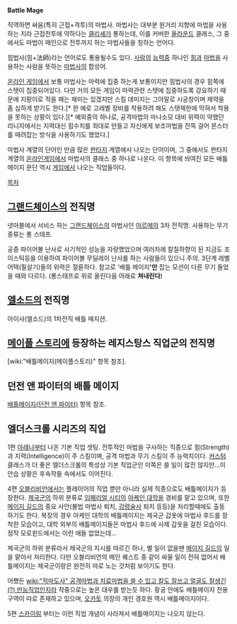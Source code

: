 '''Battle Mage'''

직역하면 싸움(특히 근접+격투)의 마법사. 마법사는 대부분 원거리 지향에 마법을 사용하는 지라 근접전투에 약하다는 [[클리셰]]가 통하는데, 이를 커버한 [[올라운드]] 클래스, 그 중에서도 마법이 메인으로 전투까지 하는 마법사들을 칭하는 언어다.

힘법사(힘+法師)라는 언어로도 통용될수도 있다. [[사람]]의 [[능력]]중 하나인 [[힘]]과 [[마법]]을 사용하는 사람을 뜻하는 [[마법사]]의 합성어.

[[온라인 게임]]에서 보통 마법사는 마력에 집중 하는게 보통이지만 힘법사의 경우 힘쪽에 스탯이 집중되어있다. 다만 거의 모든 게임이 마력관련 스탯에 집중하도록 강요하기 때문에 지팡이로 적을 패는 재미는 있겠지만 스킬 데미지는 그야말로 시궁창이며 제약을 좀 심하게 받기도 한다.[* 한 예로 고레벨 장비를 착용하려 해도 스탯제한에 막혀서 착용을 못하는 상황이 있다.][* 예외중의 하나로, 공격마법의 마나소모 대비 위력이 약했던 리니지에서는 지력대신 힘수치를 최대로 만들고 자신에게 보조마법을 잔뜩 걸어 몬스터를 때려잡는 방식을 사용하기도 했었다.]

마법사 계열의 단어인 만큼 많은 [[판타지]] 계열에서 나오는 단어이며, 그 중에서도 판타지 계열의 [[온라인]]게임에서 마법사의 클래스 중 하나로 나온다. 이 항목에 씌여진 모든 배틀메이지 문단 역시 [[게임]]에서 나오는 직업들이다.

[[목차]]
== [[그랜드체이스]]의 전직명 ==
넷마블에서 서비스 하는 [[그랜드체이스]]의 마법사인 [[아르메]]의 3차 전직명.
사용하는 무기 종류는 롱 스태프.

공중 파이어볼 난사로 사기적인 성능을 자랑했었으며 여러차례 칼질하향이 된 지금도 조이스틱등을 이용하여 파이어볼 무딜레이 난사를 하는 사람들이 있으니 주의. 3단계 레벨 어택(필살기)들의 위력은 절륜하다. 참고로 '배틀 메이지''''만''' 잡는 모션이 다른 무기 들었을 때와 다르다. (롱스태프로 위로 올린다음 아래로 '''쳐내린다''')

== [[엘소드]]의 전직명 ==
아이샤(엘소드)의 1차전직 배틀 매지션.

== [[메이플 스토리]]에 등장하는 레지스탕스 직업군의 전직명 ==
[wiki:"배틀메이지(메이플스토리)" 항목 참조].

== 던전 앤 파이터의 배틀 메이지 ==
[[배틀메이지(던전 앤 파이터)]] 항목 참조.

== 엘더스크롤 시리즈의 직업 ==
1편 [[아레나]]부터 나온 기본 직업 셋팅. 전투적인 마법을 구사하는 직종으로 힘(Strength)과 지력(Intelligence)이 주 스킬이며, 공격 마법과 무기 스킬이 주 능력치이다. [[커스텀]] 클래스가 더 좋은 엘더스크롤의 특성상 기본 직업군인 이쪽은 쓸 일이 많진 않지만...이 안습 상황은 후속작들 속에서도 이어진다.

4편 [[오블리비언]]에서는 플레이어의 직업 뿐만 아니라 실제 직종으로도 배틀메이지가 등장한다. [[제국군]]의 하위 분류로 [[임페리얼 시티]]의 [[아케인 대학]]을 경비를 맡고 있으며, 또한 [[메이지 길드]]의 중요 사안(불법 마법사 퇴치, [[강령술사]] 퇴치 등등)을 처리할때에도 출동하기도 한다. 복장의 경우 아케인 대학의 배틀메이지는 제국군 갑옷에 마법사 후드를 장착한 모습이고, 대학 외부의 배틀메이지들은 마법사 후드에 사제 갑옷을 걸친 모습이다. 정작 모로윈드에서는 이런 애들 없었는데...

제국군의 하위 분류라서 제국군의 지시를 따르긴 하나, 별 일이 없을땐 [[메이지 길드]]의 일을 맡아서 처리한다. 다만 오블리비언의 메인 퀘스트 중 같이 싸울 일이 전혀 없어서 배틀메이지는 제국군이랑은 완전히 따로 노는 것처럼 보이기도 한다.

어쨌든 [[wiki:"적마도사" 공격마법과 치료마법을 쓸 수 있고 칼도 잘쓰고 얼굴도 잘생긴(?) 만능직업]]인지라 작중으로는 높은 대우를 받는듯 하다. 황궁 안에도 배틀메이지 전용 구역이 따로 존재하고 있으며, [[오카토]] 의장의 개인 경호원 역시 배틀메이지이다.

5편 [[스카이림]] 부터는 이런 직업 개념이 사라져서 배틀메이지는 나오지 않는다.

